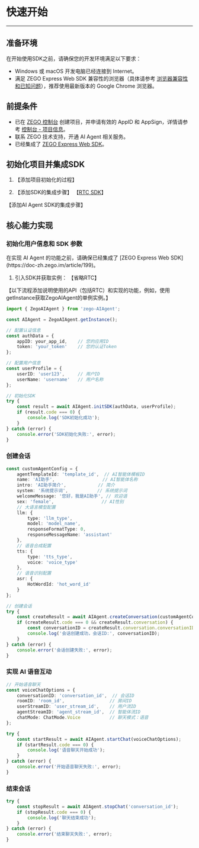 # 快速开始

--- 

## 准备环境

在开始使用SDK之前，请确保您的开发环境满足以下要求：

- Windows 或 macOS 开发电脑已经连接到 Internet。
- 满足 ZEGO Express Web SDK 兼容性的浏览器（具体请参考 [浏览器兼容性和已知问题](https://doc-zh.zego.im/article/12047)），推荐使用最新版本的 Google Chrome 浏览器。

## 前提条件

- 已在 [ZEGO 控制台](https://console.zego.im) 创建项目，并申请有效的 AppID 和 AppSign，详情请参考 [控制台 - 项目信息](https://doc-zh.zego.im/article/12107)。
- 联系 ZEGO 技术支持，开通 AI Agent 相关服务。
- 已经集成了 [ZEGO Express Web SDK](https://doc-zh.zego.im/article/199)。



## 初始化项目并集成SDK

1. 【添加项目初始化的过程】

2. 【添加SDK的集成步骤】
【[RTC SDK](https://doc-zh.zego.im/article/199)】


【添加AI Agent SDK的集成步骤】

## 核心能力实现




### 初始化用户信息和 SDK 参数

<Warning title="注意">
在实现 AI Agent 的功能之前，请确保已经集成了 [ZEGO Express Web SDK](https://doc-zh.zego.im/article/199)。
</Warning>

1. 引入SDK并获取实例： 【省略RTC】

【以下流程添加说明使用的API（包括RTC）和实现的功能，例如，使用getInstance获取ZegoAIAgent的单例实例。】
```typescript
import { ZegoAIAgent } from 'zego-AIAgent';

const AIAgent = ZegoAIAgent.getInstance();

// 配置认证信息
const authData = {
    appID: your_app_id,    // 您的应用ID
    token: 'your_token'    // 您的认证Token
};

// 配置用户信息
const userProfile = {
    userID: 'user123',     // 用户ID
    userName: 'username'   // 用户名称
};

// 初始化SDK
try {
    const result = await AIAgent.initSDK(authData, userProfile);
    if (result.code === 0) {
        console.log('SDK初始化成功');
    }
} catch (error) {
    console.error('SDK初始化失败:', error);
}
```

### 创建会话

```typescript
const customAgentConfig = {
    agentTemplateId: 'template_id',  // AI智能体模板ID
    name: 'AI助手',                  // AI智能体名称
    intro: 'AI助手简介',            // 简介
    system: '系统提示词',           // 系统提示词
    welcomeMessage: '您好，我是AI助手', // 欢迎语
    sex: 'female',                  // AI性别
    // 大语言模型配置
    llm: {
        type: 'llm_type',
        model: 'model_name',
        responseFormatType: 0,
        responseMessageName: 'assistant'
    },
    // 语音合成配置
    tts: {
        type: 'tts_type',
        voice: 'voice_type'
    },
    // 语音识别配置
    asr: {
        HotWordId: 'hot_word_id'
    }
};

// 创建会话
try {
    const createResult = await AIAgent.createConversation(customAgentConfig);
    if (createResult.code === 0 && createResult.conversation) {
        const conversationID = createResult.conversation.conversationID;
        console.log('会话创建成功，会话ID:', conversationID);
    }
} catch (error) {
    console.error('会话创建失败:', error);
}
```
### 实现 AI 语音互动
```typescript
// 开始语音聊天
const voiceChatOptions = {
    conversationID: 'conversation_id',  // 会话ID
    roomID: 'room_id',                 // 房间ID
    userStreamID: 'user_stream_id',    // 用户流ID
    agentStreamID: 'agent_stream_id',  // 智能体流ID
    chatMode: ChatMode.Voice           // 聊天模式：语音
};

try {
    const startResult = await AIAgent.startChat(voiceChatOptions);
    if (startResult.code === 0) {
        console.log('语音聊天开始成功');
    }
} catch (error) {
    console.error('开始语音聊天失败:', error);
}
```
### 结束会话
```typescript
try {
    const stopResult = await AIAgent.stopChat('conversation_id');
    if (stopResult.code === 0) {
        console.log('聊天结束成功');
    }
} catch (error) {
    console.error('结束聊天失败:', error);
}
```